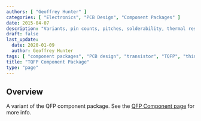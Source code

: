 ```yaml
---
authors: [ "Geoffrey Hunter" ]
categories: [ "Electronics", "PCB Design", "Component Packages" ]
date: 2015-04-07
description: "Variants, pin counts, pitches, solderability, thermal resistances, dimensions, land patterns, 3D models and more info for the TQFP component package."
draft: false
last_update:
  date: 2020-01-09
  author: Geoffrey Hunter
tags: [ "component packages", "PCB design", "transistor", "TQFP", "thin quad flat pack", QFP ]
title: "TQFP Component Package"
type: "page"
---
```


## Overview

A variant of the QFP component package. See the [QFP Component page](../qfp-component-package) for more info.
